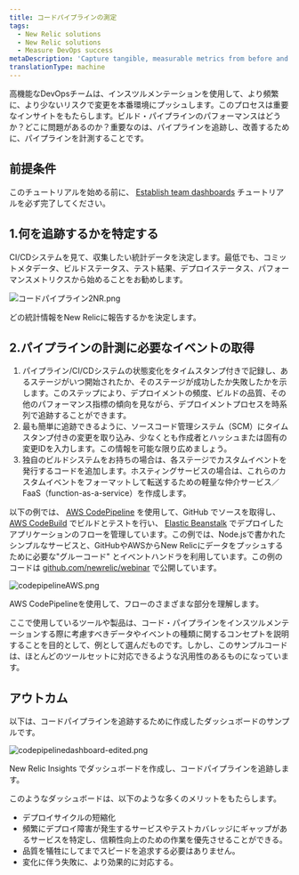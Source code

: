 ```yaml
---
title: コードパイプラインの測定
tags:
  - New Relic solutions
  - New Relic solutions
  - Measure DevOps success
metaDescription: 'Capture tangible, measurable metrics from before and after deployments to optimize your DevOps team.'
translationType: machine
---
```


高機能なDevOpsチームは、インスツルメンテーションを使用して、より頻繁に、より少ないリスクで変更を本番環境にプッシュします。このプロセスは重要なインサイトをもたらします。ビルド・パイプラインのパフォーマンスはどうか？どこに問題があるのか？重要なのは、パイプラインを追跡し、改善するために、パイプラインを計測することです。

## 前提条件

このチュートリアルを始める前に、 [Establish team dashboards](/docs/using-new-relic/welcome-new-relic/measure-devops-success/establish-team-dashboards-gather-visualize-key-metrics) チュートリアルを必ず完了してください。

## 1.何を追跡するかを特定する

CI/CDシステムを見て、収集したい統計データを決定します。最低でも、コミットメタデータ、ビルドステータス、テスト結果、デプロイステータス、パフォーマンスメトリクスから始めることをお勧めします。

![コードパイプライン2NR.png](./images/codepipeline2NR.png "コードパイプライン2NR.png")

<figcaption>
  どの統計情報をNew Relicに報告するかを決定します。
</figcaption>

## 2.パイプラインの計測に必要なイベントの取得

1. パイプライン/CI/CDシステムの状態変化をタイムスタンプ付きで記録し、あるステージがいつ開始されたか、そのステージが成功したか失敗したかを示します。このステップにより、デプロイメントの頻度、ビルドの品質、その他のパフォーマンス指標の傾向を見ながら、デプロイメントプロセスを時系列で追跡することができます。
2. 最も簡単に追跡できるように、ソースコード管理システム（SCM）にタイムスタンプ付きの変更を取り込み、少なくとも作成者とハッシュまたは固有の変更IDを入力します。この情報を可能な限り広めましょう。
3. 独自のビルドシステムをお持ちの場合は、各ステージでカスタムイベントを発行するコードを追加します。ホスティングサービスの場合は、これらのカスタムイベントをフォーマットして転送するための軽量な仲介サービス／FaaS（function-as-a-service）を作成します。

以下の例では、 [AWS CodePipeline](https://aws.amazon.com/codepipeline/) を使用して、GitHub でソースを取得し、 [AWS CodeBuild](https://aws.amazon.com/codebuild/) でビルドとテストを行い、 [Elastic Beanstalk](https://aws.amazon.com/elasticbeanstalk/) でデプロイしたアプリケーションのフローを管理しています。この例では、Node.jsで書かれたシンプルなサービスと、GitHubやAWSからNew Relicにデータをプッシュするために必要な"グルーコード" とイベントハンドラを利用しています。この例のコードは [github.com/newrelic/webinar](https://github.com/newrelic/webinar) で公開しています。

![codepipelineAWS.png](./images/codepipelineAWS.png "codepipelineAWS.png")

<figcaption>
  AWS CodePipelineを使用して、フローのさまざまな部分を理解します。
</figcaption>

ここで使用しているツールや製品は、コード・パイプラインをインスツルメンテーションする際に考慮すべきデータやイベントの種類に関するコンセプトを説明することを目的として、例として選んだものです。しかし、このサンプルコードは、ほとんどのツールセットに対応できるような汎用性のあるものになっています。

## アウトカム

以下は、コードパイプラインを追跡するために作成したダッシュボードのサンプルです。

![codepipelinedashboard-edited.png](./images/codepipelinedashboard-edited.png "codepipelinedashboard-edited.png")

<figcaption>
  New Relic Insights でダッシュボードを作成し、コードパイプラインを追跡します。
</figcaption>

このようなダッシュボードは、以下のような多くのメリットをもたらします。

* デプロイサイクルの短縮化
* 頻繁にデプロイ障害が発生するサービスやテストカバレッジにギャップがあるサービスを特定し、信頼性向上のための作業を優先させることができる。
* 品質を犠牲にしてまでスピードを追求する必要はありません。
* 変化に伴う失敗に、より効果的に対応する。